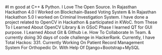 #I m good at C++ & Python. I Love The Open Source.
In Rajasthan Hackathon 4.0 I Worked on Blockchain-Based Voting System & In Rajasthan Hackathon 5.0 I worked on Criminal Investigation System.
I have done a project related to OpenCV in Hackathon & participated in KWoC. from These To I Learned About OpenCV Library & in GSoC Phase I learned QT for GUI purpose.
I Learned About Git & Github i.e. How To Collaborate In Team. & currently doing 30 days of code challenge in HackerRank. Currently, I have Total Hackos: 331.
Currently Working On Patient Record Management System For Orthopedic Dr. With Help Of Django+Bootstrap+MySQL
